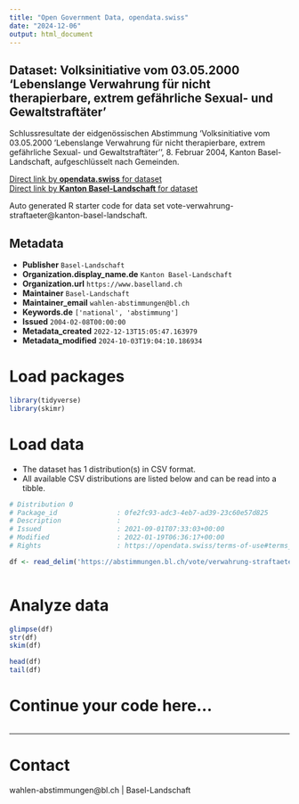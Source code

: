 ```yaml
---
title: "Open Government Data, opendata.swiss"
date: "2024-12-06"
output: html_document
---
```


## Dataset: Volksinitiative vom 03.05.2000 'Lebenslange Verwahrung für nicht therapierbare, extrem gefährliche Sexual- und Gewaltstraftäter'

Schlussresultate der eidgenössischen Abstimmung 'Volksinitiative vom 03.05.2000 'Lebenslange Verwahrung für nicht therapierbare, extrem gefährliche Sexual- und Gewaltstraftäter'', 8. Februar 2004, Kanton Basel-Landschaft, aufgeschlüsselt nach Gemeinden.

[Direct link by **opendata.swiss** for dataset](https://opendata.swiss/de/dataset/volksinitiative-vom-03-05-2000-lebenslange-verwahrung-fur-nicht-therapierbare-extrem-gefahrlich)<br>
[Direct link by **Kanton Basel-Landschaft** for dataset](https://abstimmungen.bl.ch/vote/verwahrung-straftaeter/data)

Auto generated R starter code for data set vote-verwahrung-straftaeter@kanton-basel-landschaft.

## Metadata

- **Publisher** `Basel-Landschaft`
- **Organization.display_name.de** `Kanton Basel-Landschaft`
- **Organization.url** `https://www.baselland.ch`
- **Maintainer** `Basel-Landschaft`
- **Maintainer_email** `wahlen-abstimmungen@bl.ch`
- **Keywords.de** `['national', 'abstimmung']`
- **Issued** `2004-02-08T00:00:00`
- **Metadata_created** `2022-12-13T15:05:47.163979`
- **Metadata_modified** `2024-10-03T19:04:10.186934`


# Load packages

```r

library(tidyverse)
library(skimr)

```

# Load data

-   The dataset has 1 distribution(s) in CSV format.
-   All available CSV distributions are listed below and can be read into a tibble.

```r

# Distribution 0
# Package_id               : 0fe2fc93-adc3-4eb7-ad39-23c60e57d825
# Description              : 
# Issued                   : 2021-09-01T07:33:03+00:00
# Modified                 : 2022-01-19T06:36:17+00:00
# Rights                   : https://opendata.swiss/terms-of-use#terms_by

df <- read_delim('https://abstimmungen.bl.ch/vote/verwahrung-straftaeter/data-csv')



```

# Analyze data

```r

glimpse(df)
str(df)
skim(df)

head(df)
tail(df)

```

# Continue your code here...

```r

```

------------------------------------------------------------------------

# Contact

wahlen-abstimmungen@bl.ch | Basel-Landschaft
